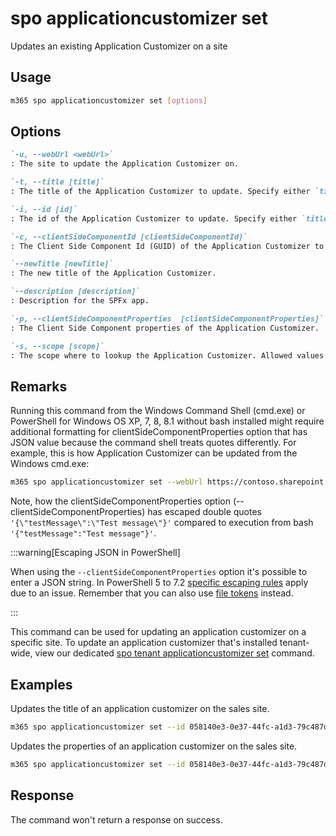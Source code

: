 
# spo applicationcustomizer set

Updates an existing Application Customizer on a site

## Usage

```sh
m365 spo applicationcustomizer set [options]
```

## Options

```md definition-list
`-u, --webUrl <webUrl>`
: The site to update the Application Customizer on.

`-t, --title [title]`
: The title of the Application Customizer to update. Specify either `title`, `id` or `clientSideComponentId`.

`-i, --id [id]`
: The id of the Application Customizer to update. Specify either `title`, `id` or `clientSideComponentId`.

`-c, --clientSideComponentId [clientSideComponentId]`
: The Client Side Component Id (GUID) of the Application Customizer to update. Specify either `title`, `id` or `clientSideComponentId`.

`--newTitle [newTitle]`
: The new title of the Application Customizer.

`--description [description]`
: Description for the SPFx app.

`-p, --clientSideComponentProperties  [clientSideComponentProperties]`
: The Client Side Component properties of the Application Customizer.

`-s, --scope [scope]`
: The scope where to lookup the Application Customizer. Allowed values: `Site`, `Web`, and `All`. Defaults to `All`.
```

<Global />

## Remarks

Running this command from the Windows Command Shell (cmd.exe) or PowerShell for Windows OS XP, 7, 8, 8.1 without bash installed might require additional formatting for clientSideComponentProperties option that has JSON value because the command shell treats quotes differently. For example, this is how Application Customizer can be updated from the Windows cmd.exe:

```sh
m365 spo applicationcustomizer set --webUrl https://contoso.sharepoint.com/sites/sales --id b41916e7-e69d-467f-b37f-ff8ecf8f99f2 --newTitle "Some customizer" --clientSideComponentProperties '{\"testMessage\":\"Test message\"}'
```

Note, how the clientSideComponentProperties option (--clientSideComponentProperties) has escaped double quotes `'{\"testMessage\":\"Test message\"}'` compared to execution from bash `'{"testMessage":"Test message"}'`.

:::warning[Escaping JSON in PowerShell]

When using the `--clientSideComponentProperties` option it's possible to enter a JSON string. In PowerShell 5 to 7.2 [specific escaping rules](./../../../user-guide/using-cli.mdx#escaping-double-quotes-in-powershell) apply due to an issue. Remember that you can also use [file tokens](./../../../user-guide/using-cli.mdx#passing-complex-content-into-cli-options) instead.

:::

This command can be used for updating an application customizer on a specific site. To update an application customizer that's installed tenant-wide, view our dedicated [spo tenant applicationcustomizer set](../tenant/tenant-applicationcustomizer-set.mdx) command.

## Examples

Updates the title of an application customizer on the sales site.

```sh
m365 spo applicationcustomizer set --id 058140e3-0e37-44fc-a1d3-79c487d371a3 --newTitle "Some customizer" --webUrl https://contoso.sharepoint.com/sites/sales
```

Updates the properties of an application customizer on the sales site.

```sh
m365 spo applicationcustomizer set --id 058140e3-0e37-44fc-a1d3-79c487d371a3 --clientSideComponentProperties '{ "testMessage": "Test message" }' --webUrl https://contoso.sharepoint.com/sites/sales
```

## Response

The command won't return a response on success.
